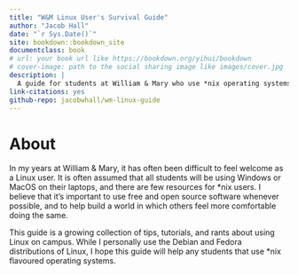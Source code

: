 ```yaml
--- 
title: "W&M Linux User's Survival Guide"
author: "Jacob Hall"
date: "`r Sys.Date()`"
site: bookdown::bookdown_site
documentclass: book
# url: your book url like https://bookdown.org/yihui/bookdown
# cover-image: path to the social sharing image like images/cover.jpg
description: |
  A guide for students at William & Mary who use *nix operating systems
link-citations: yes
github-repo: jacobwhall/wm-linux-guide
---
```


# About

In my years at William & Mary, it has often been difficult to feel welcome as a Linux user.
It is often assumed that all students will be using Windows or MacOS on their laptops, and there are few resources for *nix users.
I believe that it's important to use free and open source software whenever possible, and to help build a world in which others feel more comfortable doing the same.

This guide is a growing collection of tips, tutorials, and rants about using Linux on campus.
While I personally use the Debian and Fedora distributions of Linux, I hope this guide will help any students that use *nix flavoured operating systems.

